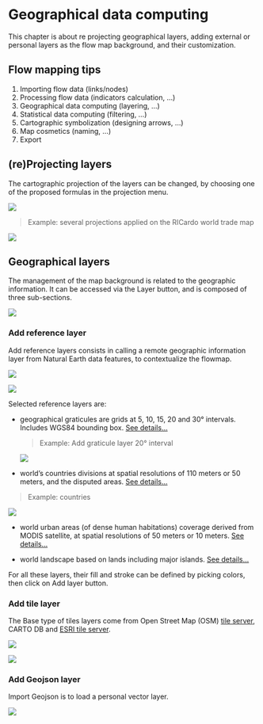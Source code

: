 # Geographical data computing

This chapter is about re projecting geographical layers, adding external or personal layers as the flow map background, and their customization.

::: callout-tip
## Flow mapping tips

1.  Importing flow data (links/nodes)
2.  Processing flow data (indicators calculation, ...)
3.  Geographical data computing (layering, ...)
4.  Statistical data computing (filtering, ...)
5.  Cartographic symbolization (designing arrows, ...)
6.  Map cosmetics (naming, ...)
7.  Export
:::

## (re)Projecting layers

The cartographic projection of the layers can be changed, by choosing one of the proposed formulas in the projection menu.

![](images/Geo_projection.png){fig-align="left"}

> Example: several projections applied on the RICardo world trade map

![](images/RIcardo_reprojection.png)

## Geographical layers

The management of the map background is related to the geographic information. It can be accessed via the Layer button, and is composed of three sub-sections.

![](images/Geo_layers.PNG){fig-align="left"}

### Add reference layer

Add reference layers consists in calling a remote geographic information layer from Natural Earth data features, to contextualize the flowmap.

![](images/Add_reference_layer.PNG){fig-align="left"}

![](images/Geo_Add_reference_layer.png){fig-align="left"}

Selected reference layers are:

-   geographical graticules are grids at 5, 10, 15, 20 and 30° intervals. Includes WGS84 bounding box. [See details...](https://www.naturalearthdata.com/downloads/50m-physical-vectors/50m-graticules/)

    > Example: Add graticule layer 20° interval

    ![](images/Add_reference_Layer_Graticule.png){fig-align="left"}

-   world's countries divisions at spatial resolutions of 110 meters or 50 meters, and the disputed areas. [See details...](https://www.naturalearthdata.com/downloads/10m-cultural-vectors/10m-admin-0-countries/)

> Example: countries

![](images/Add_reference_Layer_Country.png){fig-align="left"}

-   world urban areas (of dense human habitations) coverage derived from MODIS satellite, at spatial resolutions of 50 meters or 10 meters. [See details...](https://www.naturalearthdata.com/downloads/50m-cultural-vectors/50m-urban-areas/)

-   world landscape based on lands including major islands. [See details...](https://www.naturalearthdata.com/downloads/10m-physical-vectors/10m-land/)

For all these layers, their fill and stroke can be defined by picking colors, then click on Add layer button.

### Add tile layer

The Base type of tiles layers come from Open Street Map (OSM) [tile server](https://wiki.openstreetmap.org/wiki/Tile_servers), CARTO DB and [ESRI tile server](https://enterprise.arcgis.com/fr/server/latest/publish-services/linux/vector-tile-services.htm).

![](images/Add_tyle_layer.PNG){fig-align="left"}

![](images/Geo_Add_tile_layer.png)

### Add Geojson layer

Import Geojson is to load a personal vector layer.

![](images/Geo_Add_geojson.png){fig-align="left"}

